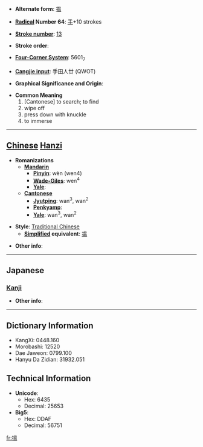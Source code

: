 * '''Alternate form''': [[揾]]

* '''[[Wiktionary:Chinese radical index| Radical]] Number 64''': [[Wiktionary:Chinese radical index 手|手]]+10 strokes

* '''[[Wiktionary:Chinese total strokes index|Stroke number]]''': [[Wiktionary:Chinese total strokes index 13|13]]

* '''Stroke order''': 

* '''[[Wiktionary:Chinese four corner index|Four-Corner System]]''': 5601<sub>7</sub>

* '''[[Wiktionary:Chinese Cangjie index|Cangjie input]]''': 手田人廿 (QWOT)

* '''Graphical Significance and Origin''': 

* '''Common Meaning'''
*#[Cantonese] to search; to find
*#wipe off
*# press down with knuckle
*# to immerse


----

== [[Chinese]] [[Hanzi]] ==

* '''Romanizations'''
** '''[[Mandarin]]'''
*** '''[[Pinyin]]''': wèn (wen4)
*** '''[[Wade-Giles]]''': wen<sup>4</sup>
*** '''[[Yale]]''': 
** '''[[Cantonese]]'''
*** '''[[Jyutping]]''': wan<sup>3</sup>, wan<sup>2</sup>
*** '''[[Penkyamp]]''': 
*** '''[[Yale]]''': wan<sup>3</sup>, wan<sup>2</sup>

* '''Style''': [[Traditional Chinese]] 
** '''[[Simplified Chinese|Simplified]] equivalent''': [[揾]]

* '''Other info''': 

----

==Japanese==
===[[Kanji]]===
{{kanji|on readings=[[おん]] (on)|kun readings=[[しずむ]] (shizumu), [[おさえる]] (osaeru)}}

* '''Other info''':  

----

== Dictionary Information ==

* KangXi: 0448.160
* Morobashi: 12520
* Dae Jaweon: 0799.100
* Hanyu Da Zidian: 31932.051

== Technical Information ==

* '''Unicode''':
** Hex: 6435
** Decimal: 25653
* '''Big5''':
** Hex: DDAF
** Decimal: 56751

[[fr:搵]]